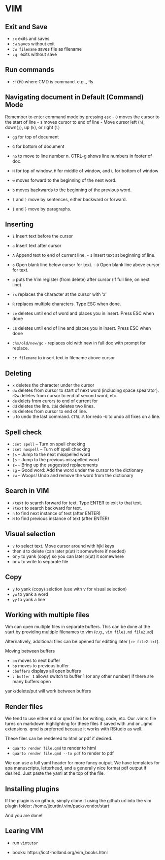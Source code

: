 # VIM

## Exit and Save

- `:x` exits and saves
- `:w` saves without exit
- `:w filename` saves file as filename
- `:q!` exits without save

## Run commands
 - `:!CMD` where CMD is command.  e.g.., !ls

## Navigating document in Default (Command) Mode

Remember to enter command mode by pressing `esc`
- `0` moves the cursor to the start of line
- `$` moves cursor to end of line
- Move cursor left (`h`), down(`j`), up (`k`), or right (`l`)

- `gg` for top of document 
- `G` for bottom of document
- `nG` to move to line number n.  CTRL-g shows line numbers in footer of doc.
- `H` for top of window, `M` for middle of window, and `L` for bottom of window

- `w` moves forward to the beginning of the next word.
- `b` moves backwards to the beginning of the previous word.
- `(` and `)` move by sentences, either backward or forward.
- `{` and `}` move by paragraphs.

## Inserting

- `i` Insert text before the cursor
- `a` Insert text after cursor
- `A`  Append text to end of current line.  - `I` Insert text at beginning of line.
- `o` Open blank line below cursor for text.  - `O` Open blank line above cursor for text.
- `p` puts the Vim register (from delete) after cursor (if full line, on next line).
- `rx` replaces the character at the cursor with 'x'
- `R` replaces multiple characters.  Type ESC when done.
- `ce` deletes until end of word and places you in insert.  Press ESC when done
- `c$` deletes until end of line and  places you in insert.  Press ESC when done
- `:%s/old/new/gc` - replaces old with new in full doc with prompt for replace.

- `:r filename` to insert text in filename above cursor

## Deleting
- `x` deletes the character under the cursor
- `dw` deletes from cursor to start of next word (including space spearator). `d2w` deletes from cursor to end of second word, etc.
- `de` delets from curors to end of current for
- `dd` deletes the line.  `2dd` deletes two lines.
- `d$` deletes from cursor to end of line.
- `u` to undo the last command. `CTRL-R` for redo
-`U` to undo all fixes on a line.


## Spell check

- `:set spell` – Turn on spell checking
- `:set nospell` – Turn off spell checking
- `]s` – Jump to the next misspelled word
- `[s` – Jump to the previous misspelled word
- `z=` – Bring up the suggested replacements
- `zg` – Good word: Add the word under the cursor to the dictionary
- `zw` – Woops! Undo and remove the word from the dictionary

## Search in VIM

- `/text` to search forward for text.  Type ENTER to exit to that text.
- `?text` to search backward for text. 
- `n` to find next instance of text (after ENTER)
- `N` to find previous instance of text (after ENTER)

## Visual selection

- `v` to select text.  Move cursor around with hjkl keys
- then `d` to delete (can later p(ut) it somewhere if needed)
- or `y` to yank (copy) so you can later p(ut) it somewhere
- or `w` to write to separate file 

## Copy

- `y` to yank (copy) selction (use with v for visual selection)
- `yw` to yank a word
- `yy` to yank a line

## Working with multiple files

Vim can open multiple files in separate buffers.  This can be done at the start by providing multiple filenames to vim (e.g., `vim file1.md file2.md`)

Alternatively, additional files can be opened for editting later (`:e file2.txt`).

Moving between buffers

- `bn` moves to next buffer
- `bp` moves to previous buffer
- `:buffers` displays all open buffers
- `: buffer 1` allows switch to buffer 1 (or any other number) if there are many buffers open

yank/delete/put will work between buffers


## Render files

We tend to use either md or qmd files for writing, code, etc.  Our .vimrc file turns on markdown highlighting for these files if saved with .md or ..qmd extensions.  qmd is preferred because it works with RStudio as well.

These files can be rendered to html or pdf if desired.

- `quarto render file.qmd` to render to html
- `quarto render file.qmd --to pdf` to render to pdf

We can use a full yaml header for more fancy output.   We have templates for apa manuscripts, letterhead, and a generally nice format pdf output if desired.  Just paste the yaml at the top of the file.

## Installing plugins
If the plugin is on github, simply clone it using the github url into the vim plugin
folder: /home/jjcurtin/.vim/pack/vendor/start

And you are done!


## Learing VIM

- run `vimtutor`

- books: https://iccf-holland.org/vim_books.html
